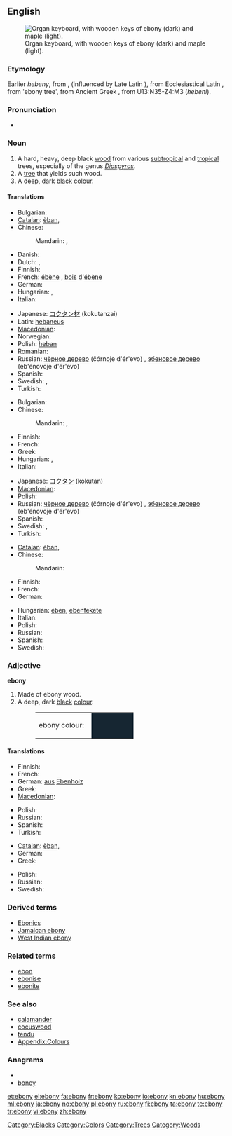 {{was wotd|2010|March|12}}
{{also|Ebony}}
==English==
{{wikipedia}}
[[File:Clavierbois.jpg|thumb|Organ keyboard, with wooden keys of ebony (dark) and maple (light).]]

===Etymology===
Earlier ''hebeny'', from {{etyl|enm}} {{term|ebenif|lang=enm}}, {{term|hebenyf|lang=enm}} (influenced by Late Latin {{term|hebeninus|lang=la}}), from Ecclesiastical Latin {{term|ebenius||of ebony|lang=la}}, from {{etyl|la}} {{term|ebenus|lang=la}} 'ebony tree', from Ancient Greek {{term|ἔβενος|sc=polytonic|tr=ebenos|lang=grc}}, from {{etyl|egy}} <hiero>U13:N35-Z4:M3</hiero> {{term|hbny|lang=egy}} (''hebeni'').

===Pronunciation===
* {{a|UK|US}} {{IPA|/ˈɛb.ən.i/}}

===Noun===
{{en-noun|ebonies}}

# A hard, heavy, deep black [[wood]] from various [[subtropical]] and [[tropical]] trees, especially of the genus [[w:Diospyros|''Diospyros'']].
# A [[tree]] that yields such wood.
# A deep, dark [[black]] [[colour]].
#: {{colour panel|162632}}

====Translations====
{{trans-top|wood}}
* Bulgarian: {{t+|bg|абанос|tr=abanós}}
* [[Catalan]]: [[èban]], {{m}}
* Chinese:
*: Mandarin: {{zh-ts||黑檀}}, {{zh-ts||乌木}}
* Danish: {{t-|da|ibenholt}}
* Dutch: {{t+|nl|ebben}}, {{t+|nl|ebbenhout}}
* Finnish: {{t-|fi|eebenpuu}}
* French: [[ébène]] {{f}}, [[bois]] d'[[ébène]] {{m}}
* German: {{t+|de|Ebenholz|n}}
* Hungarian: {{t-|hu|ében}}, {{t+|hu|ébenfa}}
* Italian: {{t-|it|ebano}}
{{trans-mid}}
* Japanese: [[コクタン]][[材]] (kokutanzai)
* Latin: [[hebaneus]] {{m}}
* [[Macedonian]]: {{t|mk|абонос|m|tr=ábonos}}
* Norwegian: {{t+|no|ibenholt}}
* Polish: [[heban]] {{m}}
* Romanian: {{t+|ro|abanos|m}}
* Russian: [[чёрное дерево]] (čórnoje d'ér'evo) {{n}}, [[эбеновое дерево]] (eb'énovoje d'ér'evo) {{n}}
* Spanish: {{t+|es|ébano}}
* Swedish: {{t|sv|ebenholts|n|c}},  {{t|sv|ebenholtsträ|n}}
* Turkish: {{t+|tr|abanoz}}
{{trans-bottom}}

{{trans-top|tree}}
* Bulgarian: {{t+|bg|абанос|m|tr=abanós}}
* Chinese:
*: Mandarin: {{zh-ts||黑檀树}}, {{zh-ts||乌木}}
* Finnish: {{t-|fi|eebenpuu}}
* French: {{t+|fr|ébénier}}
* Greek: {{t+|el|έβενος|m}}
* Hungarian: {{t-|hu|ében}}, {{t+|hu|ébenfa}}
* Italian: {{t-|it|ebano}}
{{trans-mid}}
* Japanese: [[コクタン]] (kokutan)
* [[Macedonian]]: {{t|mk|абонос|m|tr=ábonos}}
* Polish: {{t|pl|heban}}
* Russian: [[чёрное дерево]] (čórnoje d'ér'evo) {{n}}, [[эбеновое дерево]] (eb'énovoje d'ér'evo) {{n}}
* Spanish: {{t+|es|ébano}}
* Swedish: {{t|sv|ebenholts|n|c}},  {{t|sv|ebenholtsträd|n}}
* Turkish: {{t+|tr|abanoz}}
{{trans-bottom}}

{{trans-top|colour}}
* [[Catalan]]: [[èban]], {{m}}
* Chinese:
*: Mandarin: {{zh-ts||乌黑}}
* Finnish: {{t-|fi|pikimusta}}
* French: {{t+|fr|ébène}}
* German: {{t+|de|Ebenholz|n}}
{{trans-mid}}
* Hungarian: [[ében]], [[ébenfekete]]
* Italian: {{t-|it|ebano|m}}
* Polish: {{t|pl|hebanowy}}
* Russian: {{t+|ru|чёрный}} {{t+|ru|цвет}}
* Spanish: {{t+|es|ébano|m}}
* Swedish: {{t|sv|ebenholts|n|c}}
{{trans-bottom}}

===Adjective===
'''ebony'''

# Made of ebony wood.
# A deep, dark [[black]] [[color|colour]].
#: <table><tr><td>ebony colour: &nbsp;</td><td bgcolor="#162632" width="80">&nbsp; </td></tr></table>

====Translations====
{{trans-top|made of ebony wood}}
* Finnish: {{t-|fi|eebenpuinen}}
* French: {{t|fr|d'ébène}}
* German: [[aus]] [[Ebenholz]]
* Greek: {{t+|el|εβένινος}}
* [[Macedonian]]: {{t|mk|абоносов|m|tr=abónosov}}
{{trans-mid}}
* Polish: {{t|pl|hebanowy}}
* Russian: {{t|ru|эбеновый}}
* Spanish: {{t|es|de ébano}}
* Turkish: {{t+|tr|abanoz}}
{{trans-bottom}}

{{trans-top|deep, dark black colour}}
* [[Catalan]]: [[èban]], {{m}}
* German: {{t+|de|ebenholzfarben}}
* Greek: {{t|el|κατάμαυρος}}
{{trans-mid}}
* Polish: {{t|pl|hebanowy}}
* Russian: {{t+|ru|чёрный}}
* Swedish: {{t|sv|ebenholtssvart}}
{{trans-bottom}}

===Derived terms===
* [[Ebonics]]
* [[Jamaican ebony]]
* [[West Indian ebony]]

===Related terms===
* [[ebon]]
* [[ebonise]]
* [[ebonite]]

===See also===
* [[calamander]]
* [[cocuswood]]
* [[tendu]]
* [[Appendix:Colours]]

===Anagrams===
* {{alphagram|benoy}}
* [[boney#English|boney]]

[[Category:Blacks]]
[[Category:Colors]]
[[Category:Trees]]
[[Category:Woods]]

[[et:ebony]]
[[el:ebony]]
[[fa:ebony]]
[[fr:ebony]]
[[ko:ebony]]
[[io:ebony]]
[[kn:ebony]]
[[hu:ebony]]
[[ml:ebony]]
[[ja:ebony]]
[[no:ebony]]
[[pl:ebony]]
[[ru:ebony]]
[[fi:ebony]]
[[ta:ebony]]
[[te:ebony]]
[[tr:ebony]]
[[vi:ebony]]
[[zh:ebony]]
